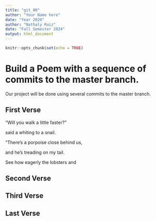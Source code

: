 ```yaml
---
title: "git_00"
author: "Your Name here"
date: "Year 2020"
author: "Nathaly Ruiz"
date: "Fall Semester 2024"
output: html_document
---
```


```r
knitr::opts_chunk$set(echo = TRUE)
```
# Build a Poem with a sequence of commits to the master branch.
Our project will be done using several commits to the master branch.
<!-- Do not modify or change any text in "!--" bracketed areas such as this --- these are instructions to
you, if you change any of this the git program will notice it and compromise your git merging strategy !-->

## First Verse 
<!--Put the first five lines of a poem by Lewis Carrol in this section!-->

“Will you walk a little faster?”

said a whiting to a snail.

“There’s a porpoise close behind us,

and he’s treading on my tail.

See how eagerly the lobsters and

## Second Verse
<!--Put the first five lines of a poem by Robert Frost here!-->

## Third Verse
<!--Put the first two verses of The Walrus and the Carpenter here!-->

## Last Verse
<!--Put a short poem of your choice 8-20 lines,here!-->
